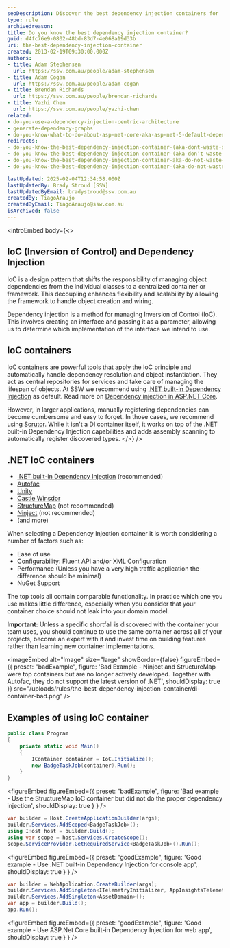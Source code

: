 ```yaml
---
seoDescription: Discover the best dependency injection containers for .NET applications, including Autofac, Unity, and more, with insights on choosing the right one for your needs.
type: rule
archivedreason:
title: Do you know the best dependency injection container?
guid: d4fc76e9-0802-48bd-83d7-4e068a19d33b
uri: the-best-dependency-injection-container
created: 2013-02-19T09:30:00.000Z
authors:
- title: Adam Stephensen
  url: https://ssw.com.au/people/adam-stephensen
- title: Adam Cogan
  url: https://ssw.com.au/people/adam-cogan
- title: Brendan Richards
  url: https://ssw.com.au/people/brendan-richards
- title: Yazhi Chen
  url: https://ssw.com.au/people/yazhi-chen
related:
- do-you-use-a-dependency-injection-centric-architecture
- generate-dependency-graphs
- do-you-know-what-to-do-about-asp-net-core-aka-asp-net-5-default-dependency-injection
redirects:
- do-you-know-the-best-dependency-injection-container-(aka-dont-waste-days-evaluating-ioc-containers)
- do-you-know-the-best-dependency-injection-container-(aka-don’t-waste-days-evaluating-ioc-containers)
- do-you-know-the-best-dependency-injection-container-aka-do-not-waste-days-evaluating-ioc-containers
- do-you-know-the-best-dependency-injection-container-(aka-do-not-waste-days-evaluating-ioc-containers)

lastUpdated: 2025-02-04T12:34:58.000Z
lastUpdatedBy: Brady Stroud [SSW]
lastUpdatedByEmail: bradystroud@ssw.com.au
createdBy: TiagoAraujo
createdByEmail: TiagoAraujo@ssw.com.au
isArchived: false
---
```


<introEmbed
  body={<>
## IoC (Inversion of Control) and Dependency Injection

IoC is a design pattern that shifts the responsibility of managing object dependencies from the individual classes to a centralized container or framework. This decoupling enhances flexibility and scalability by allowing the framework to handle object creation and wiring.

Dependency injection is a method for managing Inversion of Control (IoC). This involves creating an interface and passing it as a parameter, allowing us to determine which implementation of the interface we intend to use.

## IoC containers

IoC containers are powerful tools that apply the IoC principle and automatically handle dependency resolution and object instantiation. They act as central repositories for services and take care of managing the lifespan of objects. At SSW we recommend using [.NET built-in Dependency Injection](https://learn.microsoft.com/en-us/dotnet/core/extensions/dependency-injection?WT.mc_id=AZ-MVP-33518) as default. Read more on [Dependency injection in ASP.NET Core](https://learn.microsoft.com/en-us/aspnet/core/fundamentals/dependency-injection?view=aspnetcore-8.0&WT.mc_id=AZ-MVP-33518).

However, in larger applications, manually registering dependencies can become cumbersome and easy to forget. In those cases, we recommend using [Scrutor](https://github.com/khellang/Scrutor). While it isn't a DI container itself, it works on top of the .NET built-in Dependency Injection capabilities and adds assembly scanning to automatically register discovered types.
  </>}
/>
## .NET IoC containers

* [.NET built-in Dependency Injection](https://learn.microsoft.com/en-us/dotnet/core/extensions/dependency-injection?WT.mc_id=AZ-MVP-33518) (recommended)
* [Autofac](https://autofac.org/)
* [Unity](https://github.com/unitycontainer/unity)
* [Castle Winsdor](https://github.com/castleproject/Windsor)
* [StructureMap](https://github.com/structuremap/structuremap) (not recommended)
* [Ninject](https://github.com/ninject/Ninject) (not recommended)
* (and more)

When selecting a Dependency Injection container it is worth considering a number of factors such as:

* Ease of use
* Configurability: Fluent API and/or XML Configuration
* Performance (Unless you have a very high traffic application the difference should be minimal)
* NuGet Support

The top tools all contain comparable functionality. In practice which one you use makes little difference, especially when you consider that your container choice should not leak into your domain model.

**Important:** Unless a specific shortfall is discovered with the container your team uses, you should continue to use the same container across all of your projects, become an expert with it and invest time on building features rather than learning new container implementations.

<imageEmbed
  alt="Image"
  size="large"
  showBorder={false}
  figureEmbed={{
    preset: "badExample",
    figure: 'Bad Example - Ninject and StructureMap were top containers but are no longer actively developed. Together with Autofac, they do not support the latest version of .NET',
    shouldDisplay: true
  }}
  src="/uploads/rules/the-best-dependency-injection-container/di-container-bad.png"
/>

## Examples of using IoC container

```csharp
public class Program
{
    private static void Main()
    {
        IContainer container = IoC.Initialize();
        new BadgeTaskJob(container).Run();
    }
}
```

<figureEmbed figureEmbed={{
  preset: "badExample",
  figure: 'Bad example - Use the StructureMap IoC container but did not do the proper dependency injection',
  shouldDisplay: true
} } />


```csharp
var builder = Host.CreateApplicationBuilder(args);
builder.Services.AddScoped<BadgeTaskJob>();
using IHost host = builder.Build();
using var scope = host.Services.CreateScope();
scope.ServiceProvider.GetRequiredService<BadgeTaskJob>().Run();
```

<figureEmbed figureEmbed={{
  preset: "goodExample",
  figure: 'Good example - Use .NET built-in Dependency Injection for console app',
  shouldDisplay: true
} } />


```csharp
var builder = WebApplication.CreateBuilder(args);
builder.Services.AddSingleton<ITelemetryInitializer, AppInsightsTelemetryInitializer>();
builder.Services.AddSingleton<AssetDomain>();
var app = builder.Build();
app.Run();
```

<figureEmbed figureEmbed={{
  preset: "goodExample",
  figure: 'Good example - Use ASP.Net Core built-in Dependency Injection for web app',
  shouldDisplay: true
} } />
